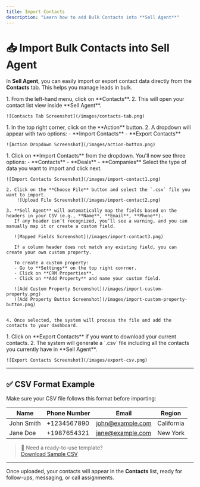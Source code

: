 ```yaml
---
title: Import Contacts
description: "Learn how to add Bulk Contacts into **Sell Agent**"
---
```


# 📥 Import Bulk Contacts into Sell Agent

In **Sell Agent**, you can easily import or export contact data directly from the **Contacts** tab. This helps you manage leads in bulk.

<Steps>
  <Step title="Go to the Contacts Tab">
    1. From the left-hand menu, click on **Contacts**.
    2. This will open your contact list view inside **Sell Agent**.

    ![Contacts Tab Screenshot](/images/contacts-tab.png)
  </Step>

  <Step title="Click the Actions Button">
    1. In the top right corner, click on the **Action** button.
    2. A dropdown will appear with two options:  
        - **Import Contacts**  
        - **Export Contacts**

    ![Action Dropdown Screenshot](/images/action-button.png)
  </Step>

  <Step title="Import Contacts">
    1. Click on **Import Contacts** from the dropdown. You'll now see three options:
       - **Contacts**
       - **Deals**
       - **Companies**  
       Select the type of data you want to import and click next.
       
    ![Import Contacts Screenshot](/images/import-contact1.png)

    2. Click on the **Choose File** button and select the `.csv` file you want to import.
        ![Upload File Screenshot](/images/import-contact2.png)

    3. **Sell Agent** will automatically map the fields based on the headers in your CSV (e.g., **Name**, **Email**, **Phone**).  
       If any header isn’t recognized, you’ll see a warning, and you can manually map it or create a custom field.

       ![Mapped Fields Screenshot](/images/import-contact3.png)

       If a column header does not match any existing field, you can create your own custom property.

       To create a custom property:
       - Go to **Settings** on the top right conrner.  
       - Click on **CRM Properties**.  
       - Click on **Add Property** and name your custom field.  
       
       ![Add Custom Property Screenshot](/images/import-custom-property.png)
       ![Add Property Button Screenshot](/images/import-custom-property-button.png)


    4. Once selected, the system will process the file and add the contacts to your dashboard.

  </Step>

  <Step title="Export Contacts (Optional)">
    1. Click on **Export Contacts** if you want to download your current contacts.
    2. The system will generate a `.csv` file including all the contacts you currently have in **Sell Agent**.

    ![Export Contacts Screenshot](/images/export-csv.png)
  </Step>
</Steps>

---

## ✅ CSV Format Example

Make sure your CSV file follows this format before importing:

| Name         | Phone Number | Email               | Region     |
|--------------|--------------|---------------------|------------|
| John Smith   | +1234567890  | john@example.com    | California |
| Jane Doe     | +1987654321  | jane@example.com    | New York   |

> 📎 Need a ready-to-use template?  
[Download Sample CSV](/files/sample-contacts.csv)

---

Once uploaded, your contacts will appear in the **Contacts** list, ready for follow-ups, messaging, or call assignments.

